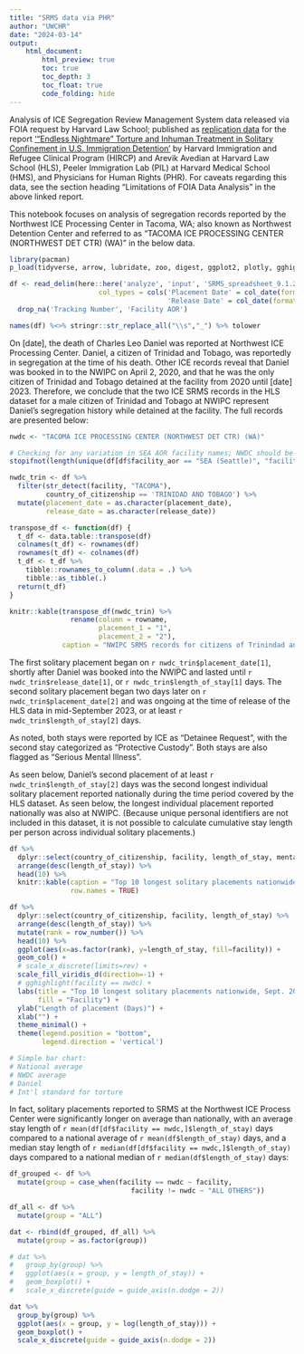 ```yaml
---
title: "SRMS data via PHR"
author: "UWCHR"
date: "2024-03-14"
output:
    html_document:
        html_preview: true
        toc: true
        toc_depth: 3
        toc_float: true
        code_folding: hide
---
```


Analysis of ICE Segregation Review Management System data released via FOIA request by Harvard Law School; published as [replication data](https://dataverse.harvard.edu/dataset.xhtml?persistentId=doi:10.7910/DVN/AT7YFA) for the report ['“Endless Nightmare” Torture and Inhuman Treatment in Solitary Confinement in U.S. Immigration Detention'](https://phr.org/our-work/resources/endless-nightmare-solitary-confinement-in-us-immigration-detention) by Harvard Immigration and Refugee Clinical Program (HIRCP) and Arevik Avedian at Harvard Law School (HLS), Peeler Immigration Lab (PIL) at Harvard Medical School (HMS), and Physicians for Human Rights (PHR). For caveats regarding this data, see the section heading "Limitations of FOIA Data Analysis" in the above linked report.

This notebook focuses on analysis of segregation records reported by the Northwest ICE Processing Center in Tacoma, WA; also known as Northwest Detention Center and referred to as "TACOMA ICE PROCESSING CENTER (NORTHWEST DET CTR) (WA)" in the below data.

```r

library(pacman)
p_load(tidyverse, arrow, lubridate, zoo, digest, ggplot2, plotly, gghighlight, viridis)

df <- read_delim(here::here('analyze', 'input', 'SRMS_spreadsheet_9.1.2018_-_9.1.2023_Redacted.csv.gz'), delim='|',
                      col_types = cols('Placement Date' = col_date(format="%m/%d/%Y"),
                                       'Release Date' = col_date(format="%m/%d/%Y"))) %>% 
  drop_na('Tracking Number', 'Facility AOR')

names(df) %<>% stringr::str_replace_all("\\s","_") %>% tolower

```

On [date], the death of Charles Leo Daniel was reported at Northwest ICE Processing Center. Daniel, a citizen of Trinidad and Tobago, was reportedly in segregation at the time of his death. Other ICE records reveal that Daniel was booked in to the NWIPC on April 2, 2020, and that he was the only citizen of Trinidad and Tobago detained at the facility from 2020 until [date] 2023. Therefore, we conclude that the two ICE SRMS records in the HLS dataset for a male citizen of Trinidad and Tobago at NWIPC represent Daniel's segregation history while detained at the facility. The full records are presented below:

```r

nwdc <- "TACOMA ICE PROCESSING CENTER (NORTHWEST DET CTR) (WA)"

# Checking for any variation in SEA AOR facility names; NWDC should be only one present
stopifnot(length(unique(df[df$facility_aor == "SEA (Seattle)", "facility"])) == 1)

nwdc_trin <- df %>% 
  filter(str_detect(facility, "TACOMA"),
         country_of_citizenship == 'TRINIDAD AND TOBAGO') %>% 
  mutate(placement_date = as.character(placement_date),
         release_date = as.character(release_date))

transpose_df <- function(df) {
  t_df <- data.table::transpose(df)
  colnames(t_df) <- rownames(df)
  rownames(t_df) <- colnames(df)
  t_df <- t_df %>%
    tibble::rownames_to_column(.data = .) %>%
    tibble::as_tibble(.)
  return(t_df)
}

knitr::kable(transpose_df(nwdc_trin) %>% 
               rename(column = rowname,
                      placement_1 = "1",
                      placement_2 = "2"),
             caption = "NWIPC SRMS records for citizens of Trinindad and Tobago")

```

The first solitary placement began on `r nwdc_trin$placement_date[1]`, shortly after Daniel was booked into the NWIPC and lasted until `r nwdc_trin$release_date[1]`, or `r nwdc_trin$length_of_stay[1]` days. The second solitary placement began two days later on `r nwdc_trin$placement_date[2]` and was ongoing at the time of release of the HLS data in mid-September 2023, or at least `r nwdc_trin$length_of_stay[2]` days.

As noted, both stays were reported by ICE as "Detainee Request", with the second stay categorized as "Protective Custody". Both stays are also flagged as "Serious Mental Illness".

As seen below, Daniel's second placement of at least `r nwdc_trin$length_of_stay[2]` days was the second longest individual solitary placement reported nationally during the time period covered by the HLS dataset. As seen below, the longest individual placement reported nationally was also at NWIPC. (Because unique personal identifiers are not included in this dataset, it is not possible to calculate cumulative stay length per person across individual solitary placements.)

```r

df %>% 
  dplyr::select(country_of_citizenship, facility, length_of_stay, mental_illness) %>% 
  arrange(desc(length_of_stay)) %>% 
  head(10) %>% 
  knitr::kable(caption = "Top 10 longest solitary placements nationwide, Sept. 2018-Sept. 2023",
               row.names = TRUE)

df %>% 
  dplyr::select(country_of_citizenship, facility, length_of_stay) %>% 
  arrange(desc(length_of_stay)) %>% 
  mutate(rank = row_number()) %>% 
  head(10) %>% 
  ggplot(aes(x=as.factor(rank), y=length_of_stay, fill=facility)) +
  geom_col() +
  # scale_x_discrete(limits=rev) +
  scale_fill_viridis_d(direction=-1) +
  # gghighlight(facility == nwdc) +
  labs(title = "Top 10 longest solitary placements nationwide, Sept. 2018-Sept. 2023",
       fill = "Facility") +
  ylab("Length of placement (Days)") +
  xlab("") +
  theme_minimal() +
  theme(legend.position = "bottom",
        legend.direction = 'vertical')

# Simple bar chart:
# National average
# NWDC average
# Daniel
# Int'l standard for torture

```

In fact, solitary placements reported to SRMS at the Northwest ICE Process Center were significantly longer on average than nationally, with an average stay length of `r mean(df[df$facility == nwdc,]$length_of_stay)` days compared to a national average of `r mean(df$length_of_stay)` days, and a median stay length of `r median(df[df$facility == nwdc,]$length_of_stay)` days compared to a national median of `r median(df$length_of_stay)` days:

```r

df_grouped <- df %>% 
  mutate(group = case_when(facility == nwdc ~ facility,
                              facility != nwdc ~ "ALL OTHERS"))

df_all <- df %>% 
  mutate(group = "ALL")

dat <- rbind(df_grouped, df_all) %>% 
  mutate(group = as.factor(group))

# dat %>% 
#   group_by(group) %>% 
#   ggplot(aes(x = group, y = length_of_stay)) +
#   geom_boxplot() +
#   scale_x_discrete(guide = guide_axis(n.dodge = 2))

dat %>% 
  group_by(group) %>% 
  ggplot(aes(x = group, y = log(length_of_stay))) +
  geom_boxplot() +
  scale_x_discrete(guide = guide_axis(n.dodge = 2))

```

